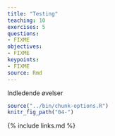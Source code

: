 ```yaml
---
title: "Testing"
teaching: 10
exercises: 5
questions:
- FIXME
objectives:
- FIXME
keypoints:
- FIXME
source: Rmd
---
```


Indledende øvelser

```r
source("../bin/chunk-options.R")
knitr_fig_path("04-")
```


{% include links.md %}